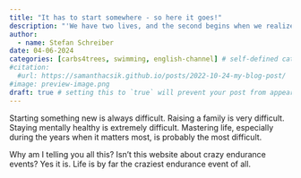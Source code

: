 ```yaml
---
title: "It has to start somewhere - so here it goes!"
description: "'We have two lives, and the second begins when we realize we only have one.' -Confucius"
author:
  - name: Stefan Schreiber
date: 04-06-2024
categories: [carbs4trees, swimming, english-channel] # self-defined categories
#citation: 
  #url: https://samanthacsik.github.io/posts/2022-10-24-my-blog-post/ 
#image: preview-image.png
draft: true # setting this to `true` will prevent your post from appearing on your listing page until you're ready!
---
```


Starting something new is always difficult. Raising a family is very difficult. Staying mentally healthy is extremely difficult. Mastering life, especially during the years when it matters most, is probably the most difficult.

Why am I telling you all this? Isn't this website about crazy endurance events? Yes it is. Life is by far the craziest endurance event of all.
